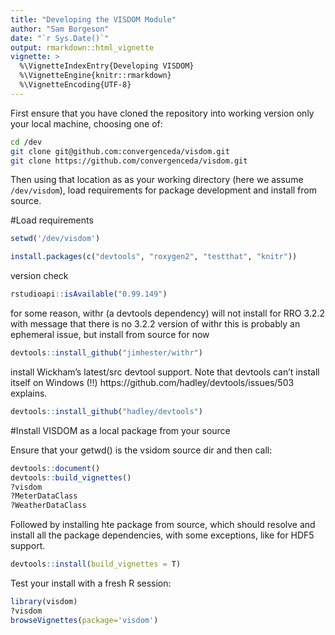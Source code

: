 ```yaml
---
title: "Developing the VISDOM Module"
author: "Sam Borgeson"
date: "`r Sys.Date()`"
output: rmarkdown::html_vignette
vignette: >
  %\VignetteIndexEntry{Developing VISDOM}
  %\VignetteEngine{knitr::rmarkdown}
  %\VignetteEncoding{UTF-8}
---
```


First ensure that you have cloned the repository into working version only your local machine, choosing one of:

```bash
cd /dev
git clone git@github.com:convergenceda/visdom.git
git clone https://github.com/convergenceda/visdom.git
```

Then using that location as as your working directory (here we assume `/dev/visdom`), load requirements for package development and install from source.

#Load requirements

```r
setwd('/dev/visdom')

install.packages(c("devtools", "roxygen2", "testthat", "knitr"))
```

version check

```r
rstudioapi::isAvailable("0.99.149")
```

for some reason, withr (a devtools dependency) will not install for RRO 3.2.2 with message that there is no 3.2.2 version of withr
this is probably an ephemeral issue, but install from source for now

```r
devtools::install_github("jimhester/withr")
```

install Wickham's latest/src devtool support. Note that devtools can't install itself on Windows (!!)
https://github.com/hadley/devtools/issues/503 explains.

```r
devtools::install_github("hadley/devtools")
```

#Install VISDOM as a local package from your source

Ensure that your getwd() is the vsidom source dir and then call:

```r
devtools::document()
devtools::build_vignettes()
?visdom
?MeterDataClass
?WeatherDataClass

```

Followed by installing hte package from source, which should resolve and install all the package dependencies,
with some exceptions, like for HDF5 support.

```r
devtools::install(build_vignettes = T)
```


Test your install with a fresh R session:
```r
library(visdom)
?visdom
browseVignettes(package='visdom')
```
